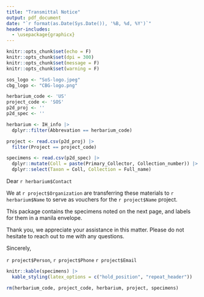 ```yaml
---
title: "Transmittal Notice"
output: pdf_document
date: "`r format(as.Date(Sys.Date()), '%B, %d, %Y')`"
header-includes: 
  - \usepackage{graphicx}
---
```


```r
knitr::opts_chunk$set(echo = F)
knitr::opts_chunk$set(dpi = 300) 
knitr::opts_chunk$set(message = F)
knitr::opts_chunk$set(warning = F)
```

```r
sos_logo <- "SoS-logo.jpeg"
cbg_logo <- "CBG-logo.png"
```

\begin{figure}
  \raggedright
  \begin{minipage}{1.5cm}
  \includegraphics[width = 1.5cm]{sos_logo}
  \end{minipage}
\end{figure}

```r
herbarium_code <- 'US'
project_code <- 'SOS'
p2d_proj <- ''
p2d_spec <- ''
```

```r
herbarium <- IH_info |> 
  dplyr::filter(Abbrevation == herbarium_code)

project <- read.csv(p2d_proj) |> 
  filter(Project == project_code)

specimens <- read.csv(p2d_spec) |>
  dplyr::mutate(Coll = paste(Primary_Collector, Collection_number)) |>
  dplyr::select(Taxon = Coll, Collection = Full_name) 
```

Dear `r herbarium$Contact`

We at `r project$Organization` are transferring these materials to `r herbarium$Name` to serve as vouchers for the `r project$Name` project. 

This package contains the specimens noted on the next page, and labels for them in a manila envelope.

Thank you, we appreciate your assistance in this matter. Please do not hesitate to reach out to me with any questions. 

Sincerely,

`r project$Person`, 
`r project$Phone`
`r project$Email`

\begin{figure}
  \raggedleft
  \begin{minipage}{2.5cm}
  \includegraphics[width = 2.5cm]{cbg_logo}
  \end{minipage}
\end{figure}

\newpage

```r
knitr::kable(specimens) |>
  kable_styling(latex_options = c("hold_position", "repeat_header"))
```

```r
rm(herbarium_code, project_code, herbarium, project, specimens)
```


